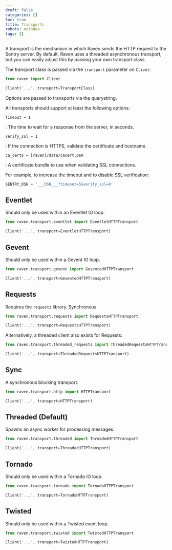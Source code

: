 ```yaml
---
draft: false
categories: []
toc: true
title: Transports
robots: noindex
tags: []
---
```

A transport is the mechanism in which Raven sends the HTTP request to the Sentry server. By default, Raven uses a threaded asynchronous transport, but you can easily adjust this by passing your own transport class.

The transport class is passed via the `transport` parameter on `Client`:

```python
from raven import Client

Client('...', transport=TransportClass)
```

Options are passed to transports via the querystring.

All transports should support at least the following options:

`timeout = 1`

: The time to wait for a response from the server, in seconds.

`verify_ssl = 1`

: If the connection is HTTPS, validate the certificate and hostname.

`ca_certs = [raven]/data/cacert.pem`

: A certificate bundle to use when validating SSL connections.

For example, to increase the timeout and to disable SSL verification:

```python
SENTRY_DSN = '___DSN___?timeout=5&verify_ssl=0'
```

## Eventlet

Should only be used within an Eventlet IO loop.

```python
from raven.transport.eventlet import EventletHTTPTransport

Client('...', transport=EventletHTTPTransport)
```

## Gevent

Should only be used within a Gevent IO loop.

```python
from raven.transport.gevent import GeventedHTTPTransport

Client('...', transport=GeventedHTTPTransport)
```

## Requests

Requires the `requests` library. Synchronous.

```python
from raven.transport.requests import RequestsHTTPTransport

Client('...', transport=RequestsHTTPTransport)
```

Alternatively, a threaded client also exists for Requests:

```python
from raven.transport.threaded_requests import ThreadedRequestsHTTPTransport

Client('...', transport=ThreadedRequestsHTTPTransport)
```

## Sync

A synchronous blocking transport.

```python
from raven.transport.http import HTTPTransport

Client('...', transport=HTTPTransport)
```

## Threaded (Default)

Spawns an async worker for processing messages.

```python
from raven.transport.threaded import ThreadedHTTPTransport

Client('...', transport=ThreadedHTTPTransport)
```

## Tornado

Should only be used within a Tornado IO loop.

```python
from raven.transport.tornado import TornadoHTTPTransport

Client('...', transport=TornadoHTTPTransport)
```

## Twisted

Should only be used within a Twisted event loop.

```python
from raven.transport.twisted import TwistedHTTPTransport

Client('...', transport=TwistedHTTPTransport)
```
